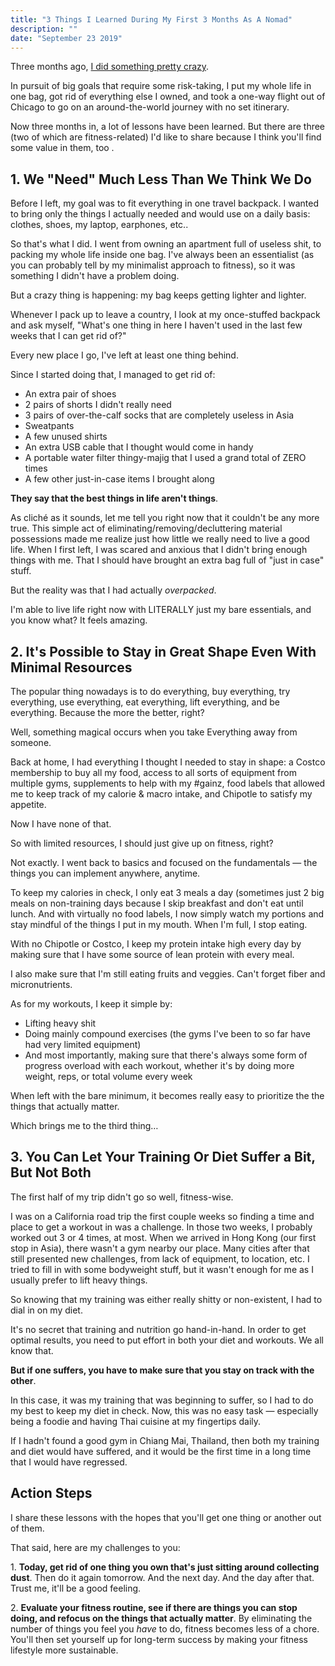 ```yaml
---
title: "3 Things I Learned During My First 3 Months As A Nomad"
description: ""
date: "September 23 2019"
---
```



Three months ago, [I did something pretty crazy](/crazy).

In pursuit of big goals that require some risk-taking, I put my whole life in one bag, got rid of everything else I owned, and took a one-way flight out of Chicago to go on an around-the-world journey with no set itinerary.

Now three months in, a lot of lessons have been learned. But there are three (two of which are fitness-related) I'd like to share because I think you'll find some value in them, too .

## 1. We "Need" Much Less Than We Think We Do

Before I left, my goal was to fit everything in one travel backpack. I wanted to bring only the things I actually needed and would use on a daily basis: clothes, shoes, my laptop, earphones, etc..

So that's what I did. I went from owning an apartment full of useless shit, to packing my whole life inside one bag. I've always been an essentialist (as you can probably tell by my minimalist approach to fitness), so it was something I didn't have a problem doing.

But a crazy thing is happening: my bag keeps getting lighter and lighter.

Whenever I pack up to leave a country, I look at my once-stuffed backpack and ask myself, "What's one thing in here I haven't used in the last few weeks that I can get rid of?"

Every new place I go, I've left at least one thing behind.

Since I started doing that, I managed to get rid of:

* An extra pair of shoes
* 2 pairs of shorts I didn't really need
* 3 pairs of over-the-calf socks that are completely useless in Asia
* Sweatpants
* A few unused shirts
* An extra USB cable that I thought would come in handy
* A portable water filter thingy-majig that I used a grand total of ZERO times
* A few other just-in-case items I brought along

**They say that the best things in life aren't things**.

As cliché as it sounds, let me tell you right now that it couldn't be any more true. This simple act of eliminating/removing/decluttering material possessions made me realize just how little we really need to live a good life. When I first left, I was scared and anxious that I didn't bring enough things with me. That I should have brought an extra bag full of "just in case" stuff.

But the reality was that I had actually _overpacked_.

I'm able to live life right now with LITERALLY just my bare essentials, and you know what? It feels amazing.

## 2\. It's Possible to Stay in Great Shape Even With Minimal Resources

The popular thing nowadays is to do everything, buy everything, try everything, use everything, eat everything, lift everything, and be everything. Because the more the better, right?

Well, something magical occurs when you take Everything away from someone.

Back at home, I had everything I thought I needed to stay in shape: a Costco membership to buy all my food, access to all sorts of equipment from multiple gyms, supplements to help with my #gainz, food labels that allowed me to keep track of my calorie & macro intake, and Chipotle to satisfy my appetite.

Now I have none of that.

So with limited resources, I should just give up on fitness, right?

Not exactly. I went back to basics and focused on the fundamentals — the things you can implement anywhere, anytime.

To keep my calories in check, I only eat 3 meals a day (sometimes just 2 big meals on non-training days because I skip breakfast and don't eat until lunch. And with virtually no food labels, I now simply watch my portions and stay mindful of the things I put in my mouth. When I'm full, I stop eating.

With no Chipotle or Costco, I keep my protein intake high every day by making sure that I have some source of lean protein with every meal.

I also make sure that I'm still eating fruits and veggies. Can't forget fiber and micronutrients.

As for my workouts, I keep it simple by:

* Lifting heavy shit
* Doing mainly compound exercises (the gyms I've been to so far have had very limited equipment)
* And most importantly, making sure that there's always some form of progress overload with each workout, whether it's by doing more weight, reps, or total volume every week

When left with the bare minimum, it becomes really easy to prioritize the the things that actually matter.

Which brings me to the third thing…

## 3\. You Can Let Your Training Or Diet Suffer a Bit, But Not Both

The first half of my trip didn't go so well, fitness-wise.

I was on a California road trip the first couple weeks so finding a time and place to get a workout in was a challenge. In those two weeks, I probably worked out 3 or 4 times, at most. When we arrived in Hong Kong (our first stop in Asia), there wasn't a gym nearby our place. Many cities after that still presented new challenges, from lack of equipment, to location, etc. I tried to fill in with some bodyweight stuff, but it wasn't enough for me as I usually prefer to lift heavy things.

So knowing that my training was either really shitty or non-existent, I had to dial in on my diet.

It's no secret that training and nutrition go hand-in-hand. In order to get optimal results, you need to put effort in both your diet and workouts. We all know that.

**But if one suffers, you have to make sure that you stay on track with the other**.

In this case, it was my training that was beginning to suffer, so I had to do my best to keep my diet in check. Now, this was no easy task — especially being a foodie and having Thai cuisine at my fingertips daily.

If I hadn't found a good gym in Chiang Mai, Thailand, then both my training and diet would have suffered, and it would be the first time in a long time that I would have regressed.

## Action Steps

I share these lessons with the hopes that you'll get one thing or another out of them.

That said, here are my challenges to you:

1\. **Today, get rid of one thing you own that's just sitting around collecting dust**. Then do it again tomorrow. And the next day. And the day after that. Trust me, it'll be a good feeling.

2\. **Evaluate your fitness routine, see if there are things you can stop doing, and refocus on the things that actually matter**. By eliminating the number of things you feel you _have_ to do, fitness becomes less of a chore. You'll then set yourself up for long-term success by making your fitness lifestyle more sustainable.